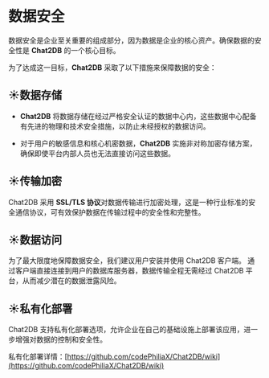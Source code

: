 # 数据安全

数据安全是企业至关重要的组成部分，因为数据是企业的核心资产。确保数据的安全性是 **Chat2DB** 的一个核心目标。

为了达成这一目标，**Chat2DB** 采取了以下措施来保障数据的安全：

## ☀️数据存储

- **Chat2DB** 将数据存储在经过严格安全认证的数据中心内，这些数据中心配备有先进的物理和技术安全措施，以防止未经授权的数据访问。

- 对于用户的敏感信息和核心机密数据，**Chat2DB** 实施非对称加密存储方案，确保即使平台内部人员也无法直接访问这些数据。

## ☀️传输加密

Chat2DB 采用 **SSL/TLS 协议**对数据传输进行加密处理，这是一种行业标准的安全通信协议，可有效保护数据在传输过程中的安全性和完整性。

## ☀️数据访问

为了最大限度地保障数据安全，我们建议用户安装并使用 Chat2DB 客户端。
通过客户端直接连接到用户的数据库服务器，数据传输全程无需经过 Chat2DB 平台，从而减少潜在的数据泄露风险。

## ☀️私有化部署

Chat2DB 支持私有化部署选项，允许企业在自己的基础设施上部署该应用，进一步增强对数据的控制和安全性。

私有化部署详情：[https://github.com/codePhiliaX/Chat2DB/wiki](https://github.com/codePhiliaX/Chat2DB/wiki)